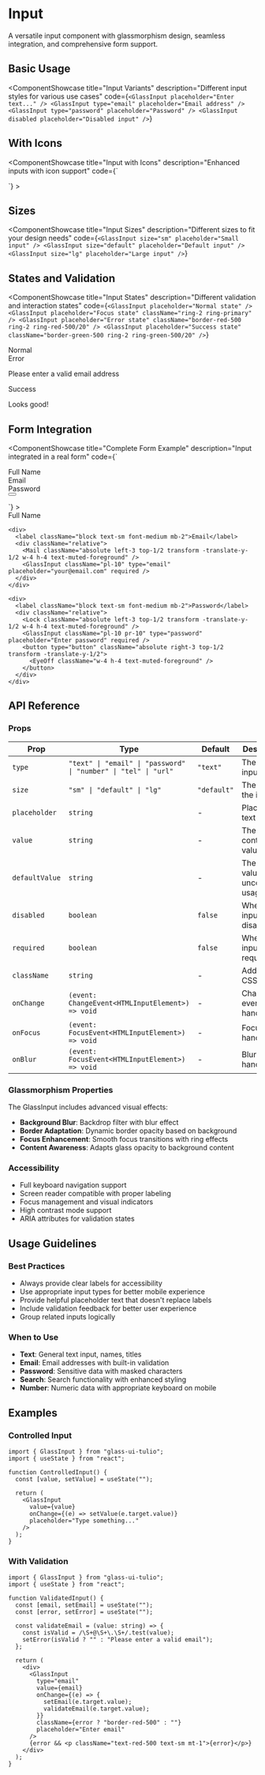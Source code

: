 
# Input

A versatile input component with glassmorphism design, seamless integration, and comprehensive form support.

## Basic Usage

<ComponentShowcase
  title="Input Variants"
  description="Different input styles for various use cases"
  code={`<GlassInput placeholder="Enter text..." />
<GlassInput type="email" placeholder="Email address" />
<GlassInput type="password" placeholder="Password" />
<GlassInput disabled placeholder="Disabled input" />`}
>
  <div className="space-y-4 w-full max-w-md">
    <GlassInput placeholder="Enter text..." />
    <GlassInput type="email" placeholder="Email address" />
    <GlassInput type="password" placeholder="Password" />
    <GlassInput disabled placeholder="Disabled input" />
  </div>
</ComponentShowcase>

## With Icons

<ComponentShowcase
  title="Input with Icons"
  description="Enhanced inputs with icon support"
  code={`<div className="relative">
  <Search className="absolute left-3 top-1/2 transform -translate-y-1/2 w-4 h-4 text-muted-foreground" />
  <GlassInput className="pl-10" placeholder="Search..." />
</div>
<div className="relative">
  <Mail className="absolute left-3 top-1/2 transform -translate-y-1/2 w-4 h-4 text-muted-foreground" />
  <GlassInput className="pl-10" type="email" placeholder="Email" />
</div>
<div className="relative">
  <Lock className="absolute left-3 top-1/2 transform -translate-y-1/2 w-4 h-4 text-muted-foreground" />
  <GlassInput className="pl-10" type="password" placeholder="Password" />
</div>`}
>
  <div className="space-y-4 w-full max-w-md">
    <div className="relative">
      <Search className="absolute left-3 top-1/2 transform -translate-y-1/2 w-4 h-4 text-muted-foreground" />
      <GlassInput className="pl-10" placeholder="Search..." />
    </div>
    <div className="relative">
      <Mail className="absolute left-3 top-1/2 transform -translate-y-1/2 w-4 h-4 text-muted-foreground" />
      <GlassInput className="pl-10" type="email" placeholder="Email" />
    </div>
    <div className="relative">
      <Lock className="absolute left-3 top-1/2 transform -translate-y-1/2 w-4 h-4 text-muted-foreground" />
      <GlassInput className="pl-10" type="password" placeholder="Password" />
    </div>
  </div>
</ComponentShowcase>

## Sizes

<ComponentShowcase
  title="Input Sizes"
  description="Different sizes to fit your design needs"
  code={`<GlassInput size="sm" placeholder="Small input" />
<GlassInput size="default" placeholder="Default input" />
<GlassInput size="lg" placeholder="Large input" />`}
>
  <div className="space-y-4 w-full max-w-md">
    <GlassInput size="sm" placeholder="Small input" />
    <GlassInput size="default" placeholder="Default input" />
    <GlassInput size="lg" placeholder="Large input" />
  </div>
</ComponentShowcase>

## States and Validation

<ComponentShowcase
  title="Input States"
  description="Different validation and interaction states"
  code={`<GlassInput placeholder="Normal state" />
<GlassInput placeholder="Focus state" className="ring-2 ring-primary" />
<GlassInput placeholder="Error state" className="border-red-500 ring-2 ring-red-500/20" />
<GlassInput placeholder="Success state" className="border-green-500 ring-2 ring-green-500/20" />`}
>
  <div className="space-y-4 w-full max-w-md">
    <div>
      <label className="block text-sm font-medium mb-2">Normal</label>
      <GlassInput placeholder="Enter your name" />
    </div>
    <div>
      <label className="block text-sm font-medium mb-2">Error</label>
      <GlassInput placeholder="Invalid email" className="border-red-500 ring-2 ring-red-500/20" />
      <p className="text-sm text-red-500 mt-1">Please enter a valid email address</p>
    </div>
    <div>
      <label className="block text-sm font-medium mb-2">Success</label>
      <GlassInput placeholder="Valid input" className="border-green-500 ring-2 ring-green-500/20" />
      <p className="text-sm text-green-500 mt-1">Looks good!</p>
    </div>
  </div>
</ComponentShowcase>

## Form Integration

<ComponentShowcase
  title="Complete Form Example"
  description="Input integrated in a real form"
  code={`<form className="space-y-6 max-w-md">
  <div>
    <label className="block text-sm font-medium mb-2">Full Name</label>
    <div className="relative">
      <User className="absolute left-3 top-1/2 transform -translate-y-1/2 w-4 h-4 text-muted-foreground" />
      <GlassInput className="pl-10" placeholder="Enter your full name" required />
    </div>
  </div>
  
  <div>
    <label className="block text-sm font-medium mb-2">Email</label>
    <div className="relative">
      <Mail className="absolute left-3 top-1/2 transform -translate-y-1/2 w-4 h-4 text-muted-foreground" />
      <GlassInput className="pl-10" type="email" placeholder="your@email.com" required />
    </div>
  </div>
  
  <div>
    <label className="block text-sm font-medium mb-2">Password</label>
    <div className="relative">
      <Lock className="absolute left-3 top-1/2 transform -translate-y-1/2 w-4 h-4 text-muted-foreground" />
      <GlassInput className="pl-10 pr-10" type="password" placeholder="Enter password" required />
      <button type="button" className="absolute right-3 top-1/2 transform -translate-y-1/2">
        <EyeOff className="w-4 h-4 text-muted-foreground" />
      </button>
    </div>
  </div>
</form>`}
>
  <form className="space-y-6 max-w-md">
    <div>
      <label className="block text-sm font-medium mb-2">Full Name</label>
      <div className="relative">
        <User className="absolute left-3 top-1/2 transform -translate-y-1/2 w-4 h-4 text-muted-foreground" />
        <GlassInput className="pl-10" placeholder="Enter your full name" required />
      </div>
    </div>
    
    <div>
      <label className="block text-sm font-medium mb-2">Email</label>
      <div className="relative">
        <Mail className="absolute left-3 top-1/2 transform -translate-y-1/2 w-4 h-4 text-muted-foreground" />
        <GlassInput className="pl-10" type="email" placeholder="your@email.com" required />
      </div>
    </div>
    
    <div>
      <label className="block text-sm font-medium mb-2">Password</label>
      <div className="relative">
        <Lock className="absolute left-3 top-1/2 transform -translate-y-1/2 w-4 h-4 text-muted-foreground" />
        <GlassInput className="pl-10 pr-10" type="password" placeholder="Enter password" required />
        <button type="button" className="absolute right-3 top-1/2 transform -translate-y-1/2">
          <EyeOff className="w-4 h-4 text-muted-foreground" />
        </button>
      </div>
    </div>
  </form>
</ComponentShowcase>

## API Reference

### Props

| Prop | Type | Default | Description |
|------|------|---------|-------------|
| `type` | `"text" \| "email" \| "password" \| "number" \| "tel" \| "url"` | `"text"` | The HTML input type |
| `size` | `"sm" \| "default" \| "lg"` | `"default"` | The size of the input |
| `placeholder` | `string` | - | Placeholder text |
| `value` | `string` | - | The controlled value |
| `defaultValue` | `string` | - | The default value for uncontrolled usage |
| `disabled` | `boolean` | `false` | Whether the input is disabled |
| `required` | `boolean` | `false` | Whether the input is required |
| `className` | `string` | - | Additional CSS classes |
| `onChange` | `(event: ChangeEvent<HTMLInputElement>) => void` | - | Change event handler |
| `onFocus` | `(event: FocusEvent<HTMLInputElement>) => void` | - | Focus event handler |
| `onBlur` | `(event: FocusEvent<HTMLInputElement>) => void` | - | Blur event handler |

### Glassmorphism Properties

The GlassInput includes advanced visual effects:

- **Background Blur**: Backdrop filter with blur effect
- **Border Adaptation**: Dynamic border opacity based on background
- **Focus Enhancement**: Smooth focus transitions with ring effects
- **Content Awareness**: Adapts glass opacity to background content

### Accessibility

- Full keyboard navigation support
- Screen reader compatible with proper labeling
- Focus management and visual indicators
- High contrast mode support
- ARIA attributes for validation states

## Usage Guidelines

### Best Practices

- Always provide clear labels for accessibility
- Use appropriate input types for better mobile experience
- Provide helpful placeholder text that doesn't replace labels
- Include validation feedback for better user experience
- Group related inputs logically

### When to Use

- **Text**: General text input, names, titles
- **Email**: Email addresses with built-in validation
- **Password**: Sensitive data with masked characters
- **Search**: Search functionality with enhanced styling
- **Number**: Numeric data with appropriate keyboard on mobile

## Examples

### Controlled Input

```tsx
import { GlassInput } from "glass-ui-tulio";
import { useState } from "react";

function ControlledInput() {
  const [value, setValue] = useState("");

  return (
    <GlassInput
      value={value}
      onChange={(e) => setValue(e.target.value)}
      placeholder="Type something..."
    />
  );
}
```

### With Validation

```tsx
import { GlassInput } from "glass-ui-tulio";
import { useState } from "react";

function ValidatedInput() {
  const [email, setEmail] = useState("");
  const [error, setError] = useState("");

  const validateEmail = (value: string) => {
    const isValid = /\S+@\S+\.\S+/.test(value);
    setError(isValid ? "" : "Please enter a valid email");
  };

  return (
    <div>
      <GlassInput
        type="email"
        value={email}
        onChange={(e) => {
          setEmail(e.target.value);
          validateEmail(e.target.value);
        }}
        className={error ? "border-red-500" : ""}
        placeholder="Enter email"
      />
      {error && <p className="text-red-500 text-sm mt-1">{error}</p>}
    </div>
  );
}
```
